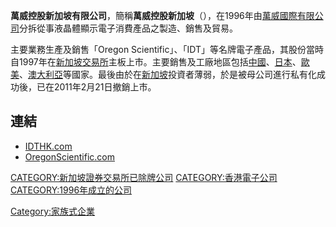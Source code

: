 {{Unreferenced|time=2020-03-07T05:42:23+00:00}}
'''萬威控股新加坡有限公司'''，簡稱'''萬威控股新加坡'''（'''{{lang-en|IDT HOLDINGS (SINGAPORE) LIMITED}}'''），在1996年由[[萬威國際有限公司|萬威國際有限公司]]分拆從事液晶體顯示電子消費產品之製造、銷售及貿易。

主要業務生產及銷售「Oregon Scientific」、「IDT」等名牌電子產品，其股份當時自1997年在[[新加坡交易所|新加坡交易所]]主板上市。主要銷售及工廠地區包括[[中國|中國]]、[[日本|日本]]、[[歐美|歐美]]、[[澳大利亞|澳大利亞]]等國家。最後由於在[[新加坡|新加坡]]投資者薄弱，於是被母公司進行私有化成功後，已在2011年2月21日撤銷上市。

==連結==
*[http://www.idthk.com IDTHK.com] {{Wayback|url=http://www.idthk.com/ |date=20070116185635 }}
*[http://www.oregonscientific.com OregonScientific.com] {{Wayback|url=http://www.oregonscientific.com/ |date=20061106225252 }}

[[CATEGORY:新加坡證券交易所已除牌公司|CATEGORY:新加坡證券交易所已除牌公司]]
[[CATEGORY:香港電子公司|CATEGORY:香港電子公司]]
[[CATEGORY:1996年成立的公司|CATEGORY:1996年成立的公司]]
[[Category:家族式企業|Category:家族式企業]]